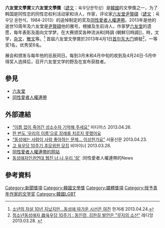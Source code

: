 {{Infobox award
| name = 六友堂文學賞，六友堂文學獎<br /><small>육우당 문학상</small>
| current_awards = 
| image = 
| imagesize = 
| alt = 
| caption = 
| description = 生前诗人，作家梦[[尹賢錫|尹賢錫]]的追悼，发掘新人文人
| presenter = [[同性愛者人權連帶|同性愛者人權連帶]]
| host = <!-- 司会 -->
| date = <!-- 開催日{{Start date|YYYY|MM|DD}} -->
| country = {{KOR}}
| location = [[斯德哥爾摩|斯德哥爾摩]]
| reward = <!-- 報酬 -->
| year = 2013年
| year2 = <!-- 最新回 -->
| holder = <!-- 最新受賞者 -->
| website = 
| network = <!-- 放送局 -->
| runtime = <!-- 放送時間 -->
| ratings = <!-- 視聴率 -->
| previous = 
| main = 
| next = 
}}
{{Infobox Korean name
|hangul=육우당문학상
|hanja=六友堂文學賞，六友堂文學獎
|rr=Yukwudang arword，Yukwudang Prize
|mr=Yukwudang arword，Yukwudang Prize
|tablewidth=265
|color=lavender
}}
'''六友堂文學賞'''又'''六友堂文學獎'''（[[諺文|諺文]]：육우당문학상）是[[韓國|韓國]]的文學獎之一，为了韩国是同性恋的同性恋权利活动家和诗人，作家，评论家[[六友堂|六友堂]][[尹賢碩|尹賢碩]]（[[諺文|諺文]]：육우당 윤현석，1984-2013）的追悼制定的奖及[[同性愛者人權連帶|同性愛者人權連帶]]。2013年是他的逝世10周年及六友堂是[[尹賢碩|尹賢碩]]他的雅号。根據及生前诗人，作家梦[[六友堂|六友堂]]的遗愿，每年表彰及面向文学梦。在大赛颁奖各种流派和[時調 (朝鮮)|[時調]]，時，文学，[[杂文|杂文]]，[[散文|散文]]等。<ref>[http://www.hani.co.kr/arti/society/rights/584469.html 소년의 자살 10년 지났지만…동성애 따가운 시선은 여전] {{Wayback|url=http://www.hani.co.kr/arti/society/rights/584469.html |date=20200127070653 }} 한겨레 2013.04.24.{{ko}}</ref> 首屆六友堂文學賞於2013年4月1日[[首尔|首尔]][[东大门|东大门]]頒發<ref>[http://www.redian.org/archive/52531 청소년동성애자 故육우당 10주기 : 동인련, 김한길 발언은 "무지의 소산"] {{Wayback|url=http://www.redian.org/archive/52531 |date=20150924085518 }} 레디앙 2013.03.28. {{ko}}</ref>，一等奖1名，优秀奖6名。

展会和颁发与每年他的忌辰同日。每到3月末和4月中旬的收到及4月24日-5月中得奖人选择后，召开六友堂文学的野及在宣布获胜者。

== 參見 ==
* [[六友堂|六友堂]]
* [[同性愛者人權連帶|同性愛者人權連帶]]

== 外部連結 ==
* [http://www.mediaus.co.kr/news/articleView.html?idxno=33751 “이름 없이 죽어간 성소수자 기억해 주세요”] {{Wayback|url=http://www.mediaus.co.kr/news/articleView.html?idxno=33751 |date=20160414114252 }} 미디어스 2013.04.26. {{ko}}
* [http://www.catholicnews.co.kr/news/articleView.html?idxno=9376 한 번도 ‘우리의 이름’으로 장례를 치르지 못했어요] {{Wayback|url=http://www.catholicnews.co.kr/news/articleView.html?idxno=9376 |date=20180922082125 }} {{ko}}
* [http://www.seoul.co.kr/news/newsView.php?id=20130423029028 “동성애는 사람이 사람 좋아하는 문제… 이상한가요”] {{Wayback|url=http://www.seoul.co.kr/news/newsView.php?id=20130423029028 |date=20170725232432 }} 서울신문 2013.04.23. {{ko}}
* [http://beminor.com/detail.php?number=5096&reply_order=time 고 육우당 10주기 추모위원 모집] {{Wayback|url=http://beminor.com/detail.php?number=5096&reply_order=time |date=20160413070322 }} 비마이너 2013.03.28. {{ko}}
* [http://www.lgbtpride.or.kr 同性愛者人權連帶的网站] {{Wayback|url=http://www.lgbtpride.or.kr/ |date=20170504235217 }} {{ko}}
* [http://lgbtpride.tistory.com 동성애자인권연대 웹진 너,나,우리 '랑'] {{Wayback|url=http://lgbtpride.tistory.com/ |date=20201202072848 }}:同性愛者人權連帶的News {{ko}}

== 參考資料 ==
{{reflist}}

{{Authority control}}

[[Category:新聞獎項|Category:新聞獎項]]
[[Category:韓國文學獎|Category:韓國文學獎]]
[[Category:媒體獎項|Category:媒體獎項]]
[[Category:授予青年作家的文学奖|Category:授予青年作家的文学奖]]
[[Category:韓國LGBT|Category:韓國LGBT]]